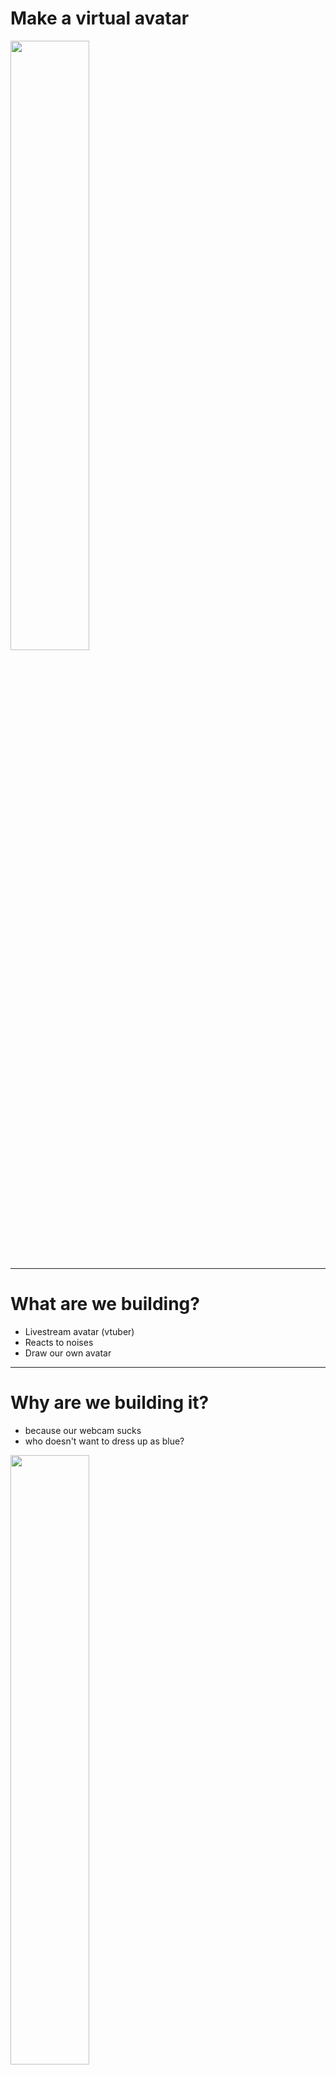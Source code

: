 

<Vertical>

# Make a virtual avatar

<img src="https://cloud-62xko3pu3-hack-club-bot.vercel.app/0ezgif.com-gif-maker_1_.gif" height="50%" />

</Vertical>

---

<Vertical>

# What are we building?

- Livestream avatar (vtuber)
- Reacts to noises
- Draw our own avatar

</Vertical>

---

<Vertical>

# Why are we building it?

- because our webcam sucks
- who doesn't want to dress up as blue?

<img src="https://cloud-d0qwgc7v5-hack-club-bot.vercel.app/0screen_shot_2021-11-06_at_17.34.23.png" height="50%" />

</Vertical>

---

<Vertical>

# The steps:

1. Draw an avatar
2. Get sound from a microphone
3. Bring it to life by combining the two

</Vertical>

---

<Vertical>

# Break out your drawing apps

</Vertical>

---

<Vertical>

# Get sound from a microphone

</Vertical>

---

<Vertical>

# Bring it to life

- open mouth from sound
- other expressions
- blink
- move when making sound

</Vertical>

---